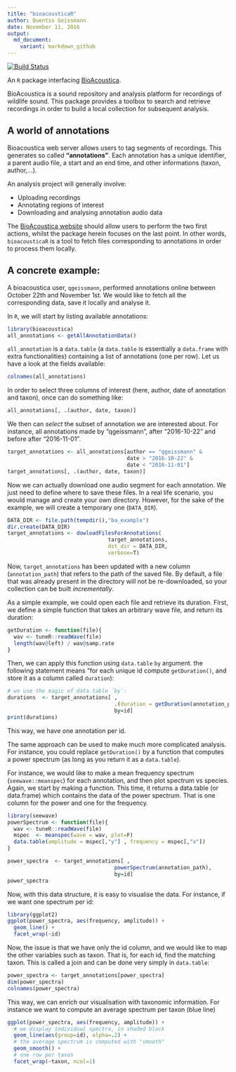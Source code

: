 ```yaml
---
title: "bioacousticaR"
author: Quentin Geissmann
date: November 11, 2016
output:
  md_document:
    variant: markdown_github
---
```



[![Build Status](https://travis-ci.org/BioAcoustica/bioacousticaR.svg?branch=master)](https://travis-ci.org/BioAcoustica/bioacousticaR)

An `R` package interfacing [BioAcoustica](http://bio.acousti.ca).

BioAcoustica is a sound repository and analysis platform for recordings of wildlife sound.
This package provides a toolbox to search and retrieve recordings in order to build a local collection for subsequent analysis.


A world of annotations
----------------------------

Bioacoustica web server allows users to tag segments of recordings.
This generates so called **"annotations"**.
Each annotation has a unique identifier, a parent audio file, a start and an end time, and other informations (taxon, author,...).

An analysis project will generally involve:

* Uploading recordings
* Annotating regions of interest
* Downloading and analysing annotation audio data

The [BioAcoustica website](http://bio.acousti.ca) should allow users to perform the two first actions, whilst the package herein focuses on the last point.
In other words, `bioacousticaR` is a tool to fetch files corresponding to annotations in order to process them locally.

A concrete example:
----------------------

A bioacoustica user, `qgeissmann`, performed annotations online between October 22th and November 1st. We would like to fetch all the corresponding data, save it locally and analyse it.

In `R`, we will start by listing available annotations:

```r
library(bioacoustica)
all_annotations <- getAllAnnotationData()
```

`all_annotation` is a `data.table` (a `data.table` is essentially a `data.frame` with extra functionalities) containing a list of annotations (one per row). Let us have a look at the fields available:

```r
colnames(all_annotations)
```

In order to select three columns of interest (here, author, date of annotation and taxon), once can do something like:

```r
all_annotations[, .(author, date, taxon)]
```

We then can *select* the subset of annotation we are interested about. For instance, all annotations made by "qgeissmann", after "2016-10-22" and before after "2016-11-01".

```r
target_annotations <- all_annotations[author == "qgeissmann" &
                                      date > "2016-10-22" &
                                      date < "2016-11-01"]
target_annotations[, .(author, date, taxon)]
```

Now we can actually download one audio segment for each annotation.
We just need to define where to save these files.
In a real life scenario, you would manage and create your own directory.
However, for the sake of the example, we will create a temporary one (`DATA_DIR`).

```r
DATA_DIR <- file.path(tempdir(),"ba_example")
dir.create(DATA_DIR)
target_annotations <- dowloadFilesForAnnotations(
                                target_annotations,
                                dst_dir = DATA_DIR,
                                verbose=T)
```                         

Now, `target_annotations` has been updated with a new column (`annotation_path`) that refers to the path of the saved file.
By default, a file that was already present in the directory will not be re-downloaded, so your collection can be built *incrementally*.

As a simple example, we could open each file and retrieve its duration. First, we define a simple function that takes an arbitrary wave file, and return its duration:

```r
getDuration <- function(file){
  wav <- tuneR::readWave(file)
  length(wav@left) / wav@samp.rate
}
```

Then, we can apply this function using `data.table` `by` argument.
the following statement means "for each unique id compute `getDuration()`, and store it as a column called `duration`):

```r
# we use the magic of data.table `by`:
durations  <- target_annotations[ ,
                                  .(duration = getDuration(annotation_path)),
                                  by=id]
print(durations)
```

This way, we have one annotation per id.

The same approach can be used to make much more complicated analysis. For instance, you could replace `getDuration()` by a function that computes a power spectrum (as long as you return it as a `data.table`).


For instance, we would like to make a mean frequency spectrum (`seewave::meanspec`) for each annotation, and then plot spectrum vs species. Again, we start by making a function. This time, it returns a data.table (or data.frame) which contains the data of the power spectrum. That is one column for the power and one for the frequency.
 
 
```r
library(seewave)
powerSpectrum <- function(file){
  wav <- tuneR::readWave(file)
  mspec  <- meanspec(wave = wav, plot=F)
  data.table(amplitude = mspec[,"y"] , frequency = mspec[,"x"])
}
```

```r
power_spectra  <- target_annotations[ ,
                                  powerSpectrum(annotation_path),
                                  by=id]
power_spectra
```

Now, with this data structure, it is easy to visualise the data.
For instance, if we want one spectrum per id:


```r
library(ggplot2)
ggplot(power_spectra, aes(frequency, amplitude)) +
  geom_line() +
  facet_wrap(~id)
```

Now, the issue is that we have only the id column, and we would like to map the other variables such as taxon. That is, for each id, find the matching taxon. This is called a join and can be done very simply in `data.table`:

```r
power_spectra <- target_annotations[power_spectra]
dim(power_spectra)
colnames(power_spectra)
```

This way, we can enrich our visualisation with taxonomic information. For instance we want to compute an average spectrum per taxon (blue line)


```r
ggplot(power_spectra, aes(frequency, amplitude)) +
  # we display individual spectra, in shaded black
  geom_line(aes(group=id), alpha=.2) +  
  # the average spectrum is computed with "smooth"
  geom_smooth() +
  # one row per taxon
  facet_wrap(~taxon, ncol=1)
```



